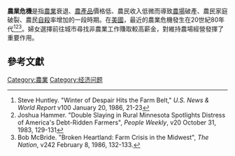 '''農業危機'''是指[[農業|農業]]衰退、[[農產品|農產品]]價格低、農民收入低微而導致[[農場|農場]]破產、農民家庭破裂、農民[[自殺|自殺]]率增加的一段時期。在[[美國|美國]]，最近的農業危機發生在20世紀80年代<ref>Steve Huntley. "Winter of Despair Hits the Farm Belt," ''U.S. News & World Report'' v100 January 20, 1986, 21-23</ref><ref>Joshua Hammer. "Double Slaying in Rural Minnesota Spotlights Distress of America's Debt-Ridden Farmers", ''People Weekly'', v20 October 31, 1983, 129-131</ref><ref>Bob McBride. "Broken Heartland: Farm Crisis in the Midwest", ''The Nation'', v242 February 8, 1986, 132-133.</ref>。婦女選擇前往城市尋找非農業工作賺取較高薪金，對維持農場經營發揮了重要作用。

==參考文獻==
{{reflist}}

{{Agri-stub}}
[[Category:農業|Category:農業]]
[[Category:经济问题|Category:经济问题]]